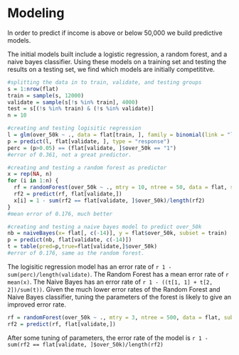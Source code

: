 # Modeling {-}

In order to predict if income is above or below 50,000 we build predictive models. 

The initial models built include a logistic regression, a random forest, and a naive bayes classifier. Using these models on a training set and testing the results on a testing set, we find which models are initially competititve. 

```r
#splitting the data in to train, validate, and testing groups
s = 1:nrow(flat)
train = sample(s, 12000)
validate = sample(s[!s %in% train], 4000)
test = s[(!s %in% train) & (!s %in% validate)]
n = 10

#creating and testing logisitic regression
l = glm(over_50k ~ ., data = flat[train, ], family = binomial(link = "logit"))
p = predict(l, flat[validate, ], type = "response")
perc = (p>0.05) == (flat[validate, ]$over_50k == "1")
#error of 0.361, not a great predictor.

#creating and testing a random forest as predictor
x = rep(NA, n)
for (i in 1:n) {
  rf = randomForest(over_50k ~ ., mtry = 10, ntree = 50, data = flat, subset = train)
  rf2 = predict(rf, flat[validate,])
  x[i] = 1 - sum(rf2 == flat[validate, ]$over_50k)/length(rf2)
}
#mean error of 0.176, much better

#creating and testing a naive bayes model to predict over_50k
nb = naiveBayes(x= flat[, c(-14)], y = flat$over_50k, subset = train)
p = predict(nb, flat[validate, c(-14)])
t = table(pred=p,true=flat[validate,]$over_50k)
#error of 0.176, same as the random forest.

```

The logisitic regression model has an error rate of `r 1 -  sum(perc)/length(validate)`. The Random Forest has a mean error rate of `r mean(x)`. The Naive Bayes has an error rate of `r 1 - ((t[1, 1] + t[2, 2])/sum(t))`. Given the much lower error rates of the Random Forest and Naive Bayes classifier, tuning the parameters of the forest is likely to give an improved error rate. 

```r
rf = randomForest(over_50k ~ ., mtry = 3, ntree = 500, data = flat, subset = train)
rf2 = predict(rf, flat[validate,])
```
After some tuning of parameters, the error rate of the model is `r 1 - sum(rf2 == flat[validate, ]$over_50k)/length(rf2)`
